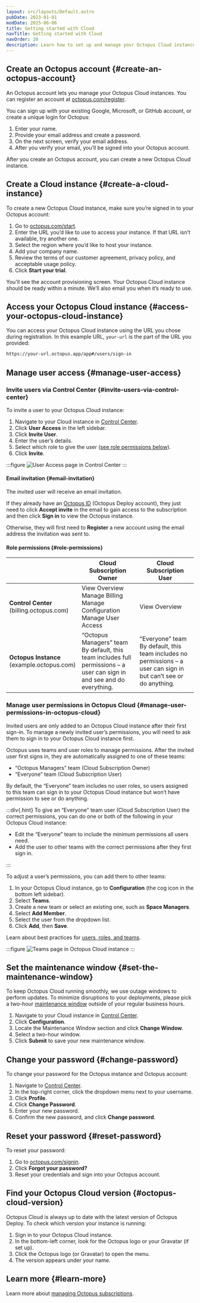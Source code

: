 ```yaml
---
layout: src/layouts/Default.astro
pubDate: 2023-01-01
modDate: 2025-06-06
title: Getting started with Cloud
navTitle: Getting started with Cloud
navOrder: 20
description: Learn how to set up and manage your Octopus Cloud instance
---
```


## Create an Octopus account \{#create-an-octopus-account}

An Octopus account lets you manage your Octopus Cloud instances. You can register an account at [octopus.com/register](https://octopus.com/register).

You can sign up with your existing Google, Microsoft, or GitHub account, or create a unique login for Octopus:

1. Enter your name.
2. Provide your email address and create a password.
3. On the next screen, verify your email address.
4. After you verify your email, you’ll be signed into your Octopus account.

After you create an Octopus account, you can create a new Octopus Cloud instance.

## Create a Cloud instance \{#create-a-cloud-instance}

To create a new Octopus Cloud instance, make sure you’re signed in to your Octopus account:

1. Go to [octopus.com/start](https://octopus.com/start).
2. Enter the URL you’d like to use to access your instance. If that URL isn’t available, try another one.
3. Select the region where you’d like to host your instance.
4. Add your company name.
5. Review the terms of our customer agreement, privacy policy, and acceptable usage policy.
6. Click **Start your trial**.

You'll see the account provisioning screen. Your Octopus Cloud instance should be ready within a minute. We’ll also email you when it’s ready to use.

## Access your Octopus Cloud instance \{#access-your-octopus-cloud-instance}

You can access your Octopus Cloud instance using the URL you chose during registration. In this example URL, `your-url` is the part of the URL you provided:

```html
https://your-url.octopus.app/app#/users/sign-in
```

## Manage user access \{#manage-user-access}

### Invite users via Control Center \{#invite-users-via-control-center}

To invite a user to your Octopus Cloud instance:

1. Navigate to your Cloud instance in [Control Center](https://billing.octopus.com/).
2. Click **User Access** in the left sidebar.
3. Click **Invite User**.
4. Enter the user’s details.
5. Select which role to give the user ([see role permissions below](#role-permissions)).
6. Click **Invite**.

:::figure
![User Access page in Control Center](/docs/octopus-cloud/images/control-center-access-control.png)
:::

#### Email invitation \{#email-invitation}

The invited user will receive an email invitation.

If they already have an [Octopus ID](/docs/security/authentication/octopusid-authentication) (Octopus Deploy account), they just need to click **Accept invite** in the email to gain access to the subscription and then click **Sign in** to view the Octopus instance.

Otherwise, they will first need to **Register** a new account using the email address the invitation was sent to.

#### Role permissions \{#role-permissions}

|                             | Cloud Subscription Owner                                  | Cloud Subscription User                          |
| --------------------------- | --------------------------------------------------------- | ------------------------------------------------ |
| **Control Center** <div class="table-hint">(billing.octopus.com)</div> | View Overview <br>Manage Billing</br> Manage Configuration <br>Manage User Access</br> | View Overview |
| **Octopus Instance** <div class="table-hint">(example.octopus.com)</div> | “Octopus Managers” team <div class="table-hint">By default, this team includes full permissions – a user can sign in and see and do everything.</div>| “Everyone” team  <div class="table-hint">By default, this team includes no permissions – a user can sign in but can’t see or do anything.</div> |

### Manage user permissions in Octopus Cloud \{#manage-user-permissions-in-octopus-cloud}

Invited users are only added to an Octopus Cloud instance after their first sign-in. To manage a newly invited user’s permissions, you will need to ask them to sign in to your Octopus Cloud instance first.

Octopus uses teams and user roles to manage permissions. After the invited user first signs in, they are automatically assigned to one of these teams:

- “Octopus Managers” team (Cloud Subscription Owner)
- “Everyone” team (Cloud Subscription User)

By default, the “Everyone” team includes no user roles, so users assigned to this team can sign in to your Octopus Cloud instance but won’t have permission to see or do anything.

:::div{.hint}
To give an “Everyone” team user (Cloud Subscription User) the correct permissions, you can do one or both of the following in your Octopus Cloud instance:

- Edit the “Everyone” team to include the minimum permissions all users need.
- Add the user to other teams with the correct permissions after they first sign in.

:::

To adjust a user’s permissions, you can add them to other teams:

1. In your Octopus Cloud instance, go to **Configuration** (the cog icon in the bottom left sidebar).
2. Select **Teams**.
3. Create a new team or select an existing one, such as **Space Managers**.
4. Select **Add Member**.
5. Select the user from the dropdown list.
6. Click **Add**, then **Save**.

Learn about best practices for [users, roles, and teams](/docs/best-practices/octopus-administration/users-roles-and-teams).

:::figure
![Teams page in Octopus Cloud instance](/docs/octopus-cloud/images/cloud-instance-teams.png)
:::

## Set the maintenance window \{#set-the-maintenance-window}

To keep Octopus Cloud running smoothly, we use outage windows to perform updates. To minimize disruptions to your deployments, please pick a two-hour [maintenance window](/docs/octopus-cloud/maintenance-window) outside of your regular business hours.

1. Navigate to your Cloud instance in [Control Center](https://billing.octopus.com/).
2. Click **Configuration**.
3. Locate the Maintenance Window section and click **Change Window**.
4. Select a two-hour window.
5. Click **Submit** to save your new maintenance window.

## Change your password \{#change-password}

To change your password for the Octopus instance and Octopus account:

1. Navigate to [Control Center](https://billing.octopus.com/).
2. In the top-right corner, click the dropdown menu next to your username.
3. Click **Profile**.
4. Click **Change Password**.
5. Enter your new password.
6. Confirm the new password, and click **Change password**.

## Reset your password \{#reset-password}

To reset your password:

1. Go to [octopus.com/signin](https://octopus.com/signin).
2. Click **Forgot your password?**
3. Reset your credentials and sign into your Octopus account.

## Find your Octopus Cloud version \{#octopus-cloud-version}

Octopus Cloud is always up to date with the latest version of Octopus Deploy. To check which version your instance is running:

1. Sign in to your Octopus Cloud instance.
2. In the bottom-left corner, look for the Octopus logo or your Gravatar (if set up).
3. Click the Octopus logo (or Gravatar) to open the menu.
4. The version appears under your name.

## Learn more \{#learn-more}

Learn more about [managing Octopus subscriptions](/docs/getting-started/managing-octopus-subscriptions).
